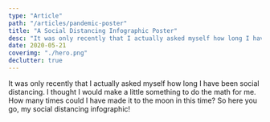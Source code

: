 ```yaml
---
type: "Article"
path: "/articles/pandemic-poster"
title: "A Social Distancing Infographic Poster"
desc: "It was only recently that I actually asked myself how long I have been social distancing. I thought I would make a little something to do the math for me. How many times could I have made it to the moon in this time?"
date: 2020-05-21
coverimg: "./hero.png"
declutter: true
---
```



It was only recently that I actually asked myself how long I have been social distancing. I thought I would make a little something to do the math for me. How many times could I have made it to the moon in this time? So here you go, my social distancing infographic!

<Poster />